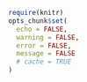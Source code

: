 ```r
require(knitr)
opts_chunk$set(
  echo = FALSE,
  warning = FALSE,
  error = FALSE, 
  message = FALSE
  # cache = TRUE
)

```

